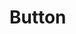 # Button



<Playground
  component={ButtonPlay1}
  label='Single Button'
  rawFunction={rawButtonPlay1.toString()}
/>
